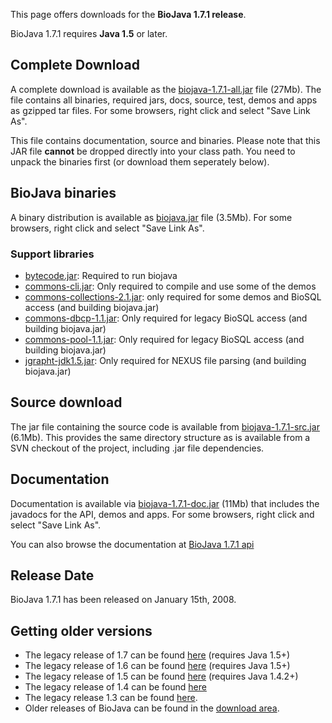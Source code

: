This page offers downloads for the <b>BioJava 1.7.1 release</b>. 

BioJava 1.7.1 requires <b>Java 1.5</b> or later. 

== Complete Download ==
A complete download is available as the [http://www.biojava.org/download/bj171/all/biojava-1.7.1-all.jar biojava-1.7.1-all.jar] file (27Mb). The file contains all binaries, required jars, docs, source, test, demos and apps as gzipped tar files. For some browsers, right click and select "Save Link As".

This file contains documentation, source and binaries. Please note that this JAR file <b>cannot</b> be dropped directly into your class path. You need to unpack the binaries first (or download them seperately below).

== BioJava binaries ==

A  binary distribution is available as [http://www.biojava.org/download/bj171/bin/biojava.jar biojava.jar] file (3.5Mb). For some browsers, right click and select "Save Link As".

=== Support libraries ===

*  [http://www.biojava.org/download/bj171/support-jars/bytecode.jar bytecode.jar]: Required to run biojava
*  [http://www.biojava.org/download/bj171/support-jars/commons-cli.jar commons-cli.jar]: Only required to compile and use some of the demos
*  [http://www.biojava.org/download/bj171/support-jars/commons-collections-2.1.jar commons-collections-2.1.jar]: only required for some demos and BioSQL access (and building biojava.jar)
*  [http://www.biojava.org/download/bj171/support-jars/commons-dbcp-1.1.jar commons-dbcp-1.1.jar]: Only required for legacy BioSQL access (and building biojava.jar)
*  [http://www.biojava.org/download/bj171/support-jars/commons-pool-1.1.jar commons-pool-1.1.jar]: Only required for legacy BioSQL access (and building biojava.jar)
*  [http://www.biojava.org/download/bj171/support-jars/jgrapht-jdk1.5.jar jgrapht-jdk1.5.jar]: Only required for NEXUS file parsing (and building biojava.jar)

== Source download ==

The jar file containing the source code is available from [http://www.biojava.org/download/bj171/src/biojava-1.7.1-src.jar biojava-1.7.1-src.jar] (6.1Mb). This provides the same directory structure as is available from a SVN checkout of the project, including .jar file dependencies.

== Documentation ==

Documentation is available via [http://www.biojava.org/download/bj171/doc/biojava-1.7.1-doc.jar biojava-1.7.1-doc.jar] (11Mb) that includes the javadocs for the API, demos and apps. For some browsers, right click and select "Save Link As".

You can also browse the documentation at [http://www.biojava.org/docs/api171/ BioJava 1.7.1 api]

==Release Date==
BioJava 1.7.1 has been released on January 15th, 2008.

== Getting older versions ==

* The legacy release of 1.7 can be found [[BioJava:Download 1.7|here]] (requires Java 1.5+)
* The legacy release of 1.6 can be found [[BioJava:Download 1.6|here]] (requires Java 1.5+)
* The legacy release of 1.5 can be found [[BioJava:Download 1.5|here]] (requires Java 1.4.2+)
* The legacy release of 1.4 can be found [[BioJava:Download 1.4|here]]
* The legacy release 1.3 can be found [[BioJava:Download 1.3|here]].
* Older releases of BioJava can be found in the [http://www.biojava.org/download/ download area].